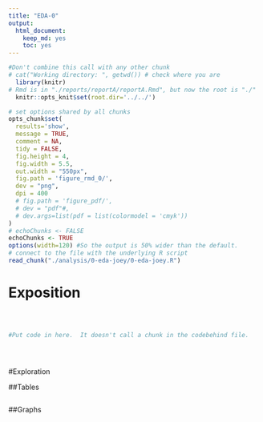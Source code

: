 ```yaml
---
title: "EDA-0"
output:
  html_document:
    keep_md: yes
    toc: yes
---
```


<!-- These two chunks should be added in the beginning of every .Rmd that you want to source an .R script -->
<!--  The 1st mandatory chunck  -->
<!--  Set the working directory to the repository's base directory -->
```r
#Don't combine this call with any other chunk 
# cat("Working directory: ", getwd()) # check where you are
  library(knitr)
# Rmd is in "./reports/reportA/reportA.Rmd", but now the root is "./"
  knitr::opts_knit$set(root.dir='../../') 
```

<!--  The 2nd mandatory chunck  -->
<!-- Set the report-wide options, and point to the external code file. -->
```r
# set options shared by all chunks
opts_chunk$set(
  results='show', 
  message = TRUE,
  comment = NA, 
  tidy = FALSE,
  fig.height = 4, 
  fig.width = 5.5, 
  out.width = "550px",
  fig.path = 'figure_rmd_0/',     
  dev = "png",
  dpi = 400
  # fig.path = 'figure_pdf/',     
  # dev = "pdf"#,
  # dev.args=list(pdf = list(colormodel = 'cmyk'))
)
# echoChunks <- FALSE
echoChunks <- TRUE
options(width=120) #So the output is 50% wider than the default.
# connect to the file with the underlying R script  
read_chunk("./analysis/0-eda-joey/0-eda-joey.R") 
```

# Exposition

<!-- Load 'sourced' R files.  Suppress the output when loading packages. --> 
```r
```


<!-- Load the sources.  Suppress the output when loading sources. --> 
```r
```


<!-- Load any Global functions and variables declared in the R file.  Suppress the output. --> 
```r
```

<!-- Declare any global functions specific to a Rmd output.  Suppress the output. --> 
```r
#Put code in here.  It doesn't call a chunk in the codebehind file.
```

<!-- Load the datasets.   -->
```r
```

<!-- Inspect the datasets.   -->
```r
```

<!-- Tweak the datasets.   -->
```r
```


#Exploration

##Tables
<!-- Basic table view.   -->
```r
```

##Graphs
<!-- Basic graph view.   -->
```r
```




